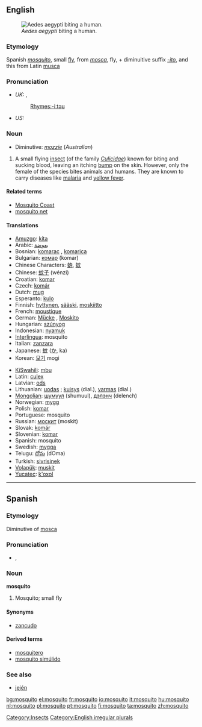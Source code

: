 {{see|Mosquito}}
{{wikipedia}}
==English==
[[Image:Aedes_aegypti_biting_human.jpg|thumb|right|''Aedes aegypti'' biting a human.]]

===Etymology===
Spanish ''[[mosquito#Spanish|mosquito]]'', small [[fly]], from ''[[mosca]]'', fly, + diminuitive suffix ''[[-ito]]'', and this from Latin [[musca]]

===Pronunciation===
*''UK:'' {{IPA|/məsˈkiːtəʊ/}}, {{SAMPA|/m@s"ki:t@U/}}
*: [[Rhymes:English:-iːtəʊ|Rhymes:-iːtəʊ]]
*''US:'' {{IPA|/məˈski.toʊ/}}

===Noun===
{{en-noun2|'''mosquito'''|'''[[mosquitoes]] '''or''' [[mosquitos]]'''}}
*Diminutive: ''[[mozzie]]'' (''Australian'')
{{bottom}}

# A small flying [[insect]] (of the family ''[[Culicidae]]'') known for biting and sucking blood, leaving an itching [[bump]] on the skin. However, only the female of the species bites animals and humans. They are known to carry diseases like [[malaria]] and [[yellow fever]].

====Related terms====
*[[Mosquito Coast]]
*[[mosquito net]]

====Translations====
{{top}}
*[[Amuzgo]]: [[kíta]]
*Arabic: [[بعوضة]]
*Bosnian: [[komarac]] {{m}}, [[komarica]] {{f}}
*Bulgarian: [[комар]] (komar) {{m}}
*Chinese Characters: [[蚋]], [[蚊]]
*Chinese: [[蚊子]] (wénzi)
*Croatian: [[komar]]
*Czech: [[komár]]
*Dutch: [[mug]] {{f}}
*Esperanto: [[kulo]]
*Finnish: [[hyttynen]], [[sääski]], [[moskiitto]]
*French: [[moustique]] {{m}}
*German: [[Mücke]] {{f}}, [[Moskito]] {{m}}
*Hungarian: [[szúnyog]]
*Indonesian: [[nyamuk]]
*[[Interlingua]]: mosquito
*Italian: [[zanzara]] {{f}}
*Japanese: [[蚊]] ([[か]], ka)
*Korean: [[모기]] mogi
{{mid}}
*[[KiSwahili]]: [[mbu]]
*Latin: [[culex]]
*Latvian: [[ods]]
*Lithuanian: [[uodas]] {{m}}; [[kuisys]] {{m}} (dial.), [[varmas]] {{m}} (dial.)
*[[Mongolian]]: [[шумуул]] (shumuul), [[дэлэнч]] (delench)
*Norwegian: [[mygg]] {{m}}
*Polish: [[komar]] {{m}}
*Portuguese: mosquito
*Russian: [[москит]] {{m}} (moskit)<!-- was [[комар|кома́р]] {{m}} (komár), but this means gnat, midge -->
*Slovak: [[komár#Slovak|komár]] {{m}}
*Slovenian: [[komar]] {{m}}
*Spanish: mosquito {{m}}
*Swedish: [[mygga]] {{c}}
*Telugu: [[దోమ]] (dOma)
*Turkish: [[sivrisinek]]
*[[Volapük]]: [[muskit]]
*[[Yucatec]]: [[k'oxol]]
{{bottom}}

----

==Spanish==

===Etymology===
Diminutive of [[mosca]]

===Pronunciation===
*{{IPA|/mos'kito/}}, {{SAMPA|/mos'kito/}}

===Noun===
'''mosquito''' {{m}}

# Mosquito; small fly

====Synonyms====
*[[zancudo]] {{m}}

====Derived terms====
*[[mosquitero]]
*[[mosquito simúlido]]

===See also===
*[[jején]] {{m}}

[[Category:Insects]]
[[Category:English irregular plurals]]

[[bg:mosquito]]
[[el:mosquito]]
[[fr:mosquito]]
[[io:mosquito]]
[[it:mosquito]]
[[hu:mosquito]]
[[nl:mosquito]]
[[pl:mosquito]]
[[pt:mosquito]]
[[fi:mosquito]]
[[ta:mosquito]]
[[zh:mosquito]]